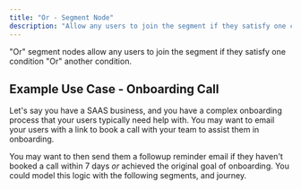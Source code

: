 ```yaml
---
title: "Or - Segment Node"
description: "Allow any users to join the segment if they satisfy one condition \"Or\" another condition."
---
```


"Or" segment nodes allow any users to join the segment if they satisfy one condition "Or" another condition.

## Example Use Case - Onboarding Call

Let's say you have a SAAS business, and you have a complex onboarding process that your users typically need help with. You may want to email your users with a link to book a call with your team to assist them in onboarding.

You may want to then send them a followup reminder email if they haven't booked a call within 7 days *or* achieved the original goal of onboarding. You could model this logic with the following segments, and journey.